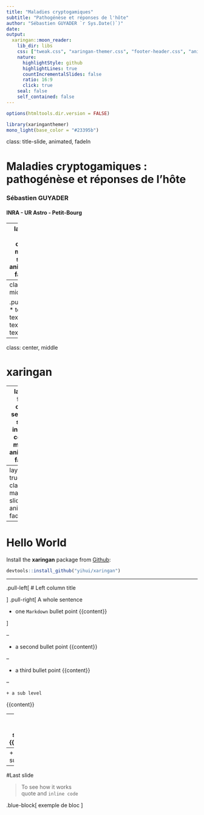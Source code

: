 ```yaml
---
title: "Maladies cryptogamiques"
subtitle: "Pathogénèse et réponses de l'hôte"
author: "Sébastien GUYADER `r Sys.Date()`)"
date: 
output:
  xaringan::moon_reader:
    lib_dir: libs
    css: ["tweak.css", "xaringan-themer.css", "footer-header.css", "animate.css", default]
    nature:
      highlightStyle: github
      highlightLines: true
      countIncrementalSlides: false
      ratio: 16:9
      click: true
    seal: false
    self_contained: false
---
```


```r
options(htmltools.dir.version = FALSE)
```
```r
library(xaringanthemer)
mono_light(base_color = "#23395b")
```

class: title-slide, animated, fadeIn

# Maladies cryptogamiques : pathogénèse et réponses de l'hôte
### Sébastien GUYADER
#### INRA - UR Astro - Petit-Bourg

---
layout: true
class: main-slide, animated, fadeIn
<div class="my-footer"><span>S. Guyader &nbsp; - &nbsp; Maladies cryptogamiques : pathogénèse et réponses de l'hôte</span></div> 

---
class: middle

.pull-left[
* text 1
* text 2
* text 1
* text 2
<br/>
```r
library(htmltools) ; library(DiagrammeR)
DiagrammeR("
  graph LR;
  id1(Start)-- text -->id2(Stop);
  style id1 fill:#f9f,stroke:#333,stroke-width:4px;
  style id2 fill:#ccf,stroke:#f66,stroke-width:2px,stroke-dasharray: 5, 5;
")
```
]
.pull-right[
```r
plot(cars)
```
]

---

class: center, middle

# xaringan

---
layout: false
class: section-slide, inverse, center, middle, animated, fadeIn
<div class="my-footer"><span>S. Guyader &nbsp; - &nbsp; Maladies cryptogamiques : pathogénèse et réponses de l'hôte</span></div>

# Get Started

---
layout: true
class: main-slide, animated, fadeIn
<div class="my-footer"><span>S. Guyader &nbsp; - &nbsp; Maladies cryptogamiques : pathogénèse et réponses de l'hôte</span></div>

---

# Hello World

Install the **xaringan** package from [Github](https://github.com/yihui/xaringan):

```r
devtools::install_github("yihui/xaringan")
```

---

.pull-left[
# Left column title

]
.pull-right[
A whole sentence

  + one `Markdown` bullet point
{{content}}

]

--

  + a second bullet point
{{content}}

--

  + a third bullet point
{{content}}

--

    + a sub level
{{content}}

--
    + a second sub level
{{content}}

--
    + a third sub
---

#Last slide

> To see how it works <br/>
> quote and `inline code`

.blue-block[
exemple de bloc 
]

